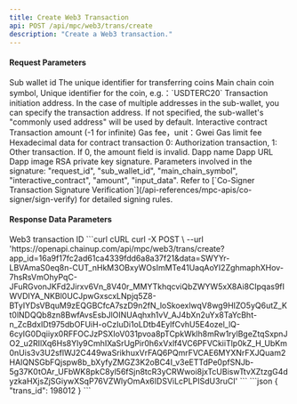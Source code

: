 ---
title: Create Web3 Transaction
api: POST /api/mpc/web3/trans/create
description: "Create a Web3 transaction."
---

#### Request Parameters
<ParamField query="sub_wallet_id" type="integer" required>
    Sub wallet id
</ParamField>
<ParamField query="request_id" type="string" required>
   	The unique identifier for transferring coins
</ParamField>
<ParamField query="main_chain_symbol" type="string" required>
    Main chain coin symbol, Unique identifier for the coin, e.g.：`USDTERC20`
</ParamField>
<ParamField query="from" type="string">
    Transaction initiation address. In the case of multiple addresses in the sub-wallet, you can specify the transaction address. If not specified, the sub-wallet's "commonly used address" will be used by default.
</ParamField>
<ParamField query="interactive_contract" type="string" required>
    Interactive contract
</ParamField>
<ParamField query="amount" type="string" required>
   	Transaction amount (-1 for infinite)
</ParamField>
<ParamField query="gas_price" type="string" required>
    Gas fee，unit：Gwei
</ParamField>
<ParamField query="gas_limit" type="string" required>
   	Gas limit fee
</ParamField>
<ParamField query="input_data" type="string" required>
   	Hexadecimal data for contract transaction
</ParamField>
<ParamField query="trans_type" type="string" required>
   	0: Authorization transaction, 1: Other transaction. If 0, the amount field is invalid.
</ParamField>
<ParamField query="dapp_name" type="string">
   	Dapp name
</ParamField>
<ParamField query="dapp_url" type="string">
   	Dapp URL
</ParamField>
<ParamField query="dapp_img" type="string">
   	Dapp image
</ParamField>
<ParamField query="sign" type="string">
   	RSA private key signature. Parameters involved in the signature: "request_id", "sub_wallet_id", "main_chain_symbol", "interactive_contract", "amount", "input_data". Refer to [`Co-Signer Transaction Signature Verification`](/api-references/mpc-apis/co-signer/sign-verify) for detailed signing rules.
</ParamField>



#### Response Data Parameters
<Expandable title="object">
    <ResponseField name="trans_id" type="integer">Web3 transaction ID</ResponseField>
</Expandable>



<RequestExample>
  ```curl cURL
  curl -X POST \
  --url 'https://openapi.chainup.com/api/mpc/web3/trans/create?app_id=16a9f17fc2ad61ca4339fdd6a8a37f21&data=SWYYr-LBVAmaS0eq8n-CUT_nHkM3OBxyWOsImMTe41UaqAoYI2ZghmaphXHov-7hsRsVmOhyPqC-JFuRGvonJKFd2Jirxv6Vn_8V40r_MMYTkhqcviQbZWYW5xX8Ai8CIpqas9fIWVDIYA_NKBl0UCJpwGxscxLNpjq5Z8-BTyIYDsVBquM9zEQGBCfcA7szD9n2fN_loSkoexlwqV8wg9HIZO5yQ6utZ_Kt0lNDQQb8zn8BwfAvsEsbJlOINUAqhxh1vV_AJ4bXn2uYx8TaYcBht-n_ZcBdxIDt975dbOFUiH-oCzIuDi1oLDtb4EylfCvhU5E4ozel_lQ-6cyIG0Dqiiyx0RFFOCJzPSXIoV031pvoa8pTCpkWklh8mRw1rylBgeZtqSxpnJO2_u2RIlXq6Hs8Yly9CmhIXaSrUgPir0h6xVxlf4VC6PFVCkiiTlp0kZ_H_UbKm0nUis3v3U2sflWJ2C449waSrikhuxVrFAQ6PQmrFVCAE6MYXNrFXJQuam2HAIQNSGbFQjspw8b_bXyfyZMGZ3K2oBC4I_v3eETTdPe0pfSNJb-5g37K0tOAr_UFbWK8pkC8yl56fSjn8tcR3yCRWwoi8jxTcUBiswTtvXZtzgG4dyzkaHXjsZjSGiywXSqP76VZWlyOmAx6IDSViLcPLPISdU3ruCI'
  ```
</RequestExample>



<ResponseExample>
```json
{
     "trans_id": 198012
}
```
</ResponseExample>